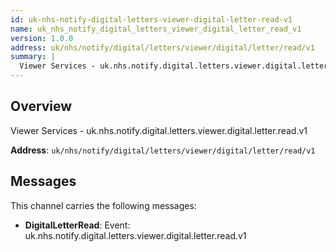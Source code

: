 ```yaml
---
id: uk-nhs-notify-digital-letters-viewer-digital-letter-read-v1
name: uk_nhs_notify_digital_letters_viewer_digital_letter_read_v1
version: 1.0.0
address: uk/nhs/notify/digital/letters/viewer/digital/letter/read/v1
summary: |
  Viewer Services - uk.nhs.notify.digital.letters.viewer.digital.letter.read.v1
---
```


## Overview

Viewer Services - uk.nhs.notify.digital.letters.viewer.digital.letter.read.v1

**Address**: `uk/nhs/notify/digital/letters/viewer/digital/letter/read/v1`

## Messages

This channel carries the following messages:

- **DigitalLetterRead**: Event: uk.nhs.notify.digital.letters.viewer.digital.letter.read.v1
